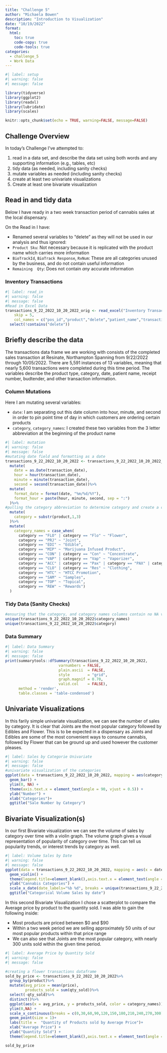 ```yaml
---
title: "Challenge 5"
author: "Michaela Bowen"
description: "Introduction to Visualization"
date: "10/19/2022"
format:
  html:
    toc: true
    code-copy: true
    code-tools: true
categories:
  - challenge_5
  - Work Data
---
```


```r
#| label: setup
#| warning: false
#| message: false

library(tidyverse)
library(ggplot2)
library(readxl)
library(lubridate)
library(scales)

knitr::opts_chunk$set(echo = TRUE, warning=FALSE, message=FALSE)
```

## Challenge Overview

In today's Challenge I've attempted to:

1)  read in a data set, and describe the data set using both words and any supporting information (e.g., tables, etc)
2)  tidy data (as needed, including sanity checks)
3)  mutate variables as needed (including sanity checks)
4)  create at least two univariate visualizations
5)  Create at least one bivariate visualization


::: {.panel-tabset}
## Read in and tidy data

Below I have ready in a two week transaction period of cannabis sales at the local dispensary. 

On the Read in I have: 

- Renamed several variables to "delete" as they will not be used in our analysis and thus ignored:
+ `Product Sku`: Not necessary because it is replicated with the product name which carries more information 
+ `BioTrackId`, `BioTrack Response`, `RxNum`: These are all categories unused by the business, and do not contain useful information
+ `Remaining  Qty`: Does not contain *any* accurate information


### Inventory Transactions

```r
#| label: read_in
#| warning: false
#| message: false
#Read in Excel Data
transactions_9_22_2022_10_20_2022_orig <- read_excel("Inventory Transactions 9_22_2022-10_20_2022.xlsx", 
    skip = 5,
    col_names = c("pos_id","product","delete","patient_name","transaction_date","qty_sold","daily_allottment_oz","weight_grams","cost","price","owner_name","owner_location","vendor","sold_by","receipt_no","delete","delete","delete","delete","delete"))%>%
  select(!contains("delete"))

```


## Briefly describe the data
The transactions data frame we are working with consists of the completed sales transaction at Resinate, Northampton Spanning from 9/22/2022 through 10/05/2022. There are 5,591 instances of 13 variables, meaning that nearly 5,600 transactions were completed during this time period. The variables describe the product type, category, date, patient name, receipt number, budtender, and other transaction information. 


### Column Mutations
Here I am mutating several variables:

- `date`: I am separating out this date column into hour, minute, and second in order to pin point time of day in which customers are ordering certain products
- `category`, `category_names`: I created these two variables from the 3 letter abbreviation at the beginning of the product name

```r
#| label: mutation
#| warning: false
#| message: false
#mutating date field and formatting as a date
transactions_9_22_2022_10_20_2022 <- transactions_9_22_2022_10_20_2022_orig%>%
  mutate(
    date = as.Date(transaction_date),
    hour = hour(transaction_date),
    minute = minute(transaction_date),
    second = second(transaction_date))%>%
  mutate(
    format_date = format(date, "%m/%d/%Y"),
    format_hour = paste(hour, minute, second, sep = ":")
  )%>%
#pulling the category abbreviation to determine category and create a category column
  mutate(
    category = substr(product,1,3)
  )%>%
  mutate(
    category_names = case_when(
      category == "FLO" | category == "Flo" ~ "Flower",
      category == "PRJ" ~ "Joint",
      category == "EDI" ~ "Edible",
      category == "MIP" ~ "Marijuana Infused Product",
      category == "CON" | category == "Con" ~ "Concentrate",
      category == "VAP" | category == "Vap" ~ "Vaporizer",
      category == "ACC" | category == "Pax" | category == "PAX" | category == "Hig" | category == "Bov" ~ "Accessories",
      category == "CLO" | category == "Res" ~ "Clothing",
      category == "HTC" ~ "HTCC Promotion",
      category == "SAM" ~ "Samples",
      category == "TOP" ~ "Topical",
      category == "REW" ~ "Rewards")
  )
```

### Tidy Data (Sanity Checks)


```r
#ensuring that the category, and category names columns contain no NA values and are accurately coded
unique(transactions_9_22_2022_10_20_2022$category_names)
unique(transactions_9_22_2022_10_20_2022$category)
```

### Data Summary
```r
#| label: Data Summary
#| warning: false
#| message: false
print(summarytools::dfSummary(transactions_9_22_2022_10_20_2022,
                        varnumbers = FALSE,
                        plain.ascii  = FALSE, 
                        style        = "grid", 
                        graph.magnif = 0.70, 
                        valid.col    = FALSE),
      method = 'render',
      table.classes = 'table-condensed')
```


## Univariate Visualizations
In this farily simple univariate visualization, we can see the number of sales by category. It is clear that Joints are the most popular category followed by Edibles and Flower. This is to be expected in a dispensary as Joints and Edibles are some of the most convenient ways to consume cannabis, followed by Flower that can be ground up and used however the customer pleases.

```r
#| label: Sales by Categorie Univariate
#| warning: false
#| message: false
#univariate visualization of the categories
ggplot(data = transactions_9_22_2022_10_20_2022, mapping = aes(category_names, fill = category_names), size = 1) +
  geom_bar() +
  ylim(0, NA) +
  theme(axis.text.x = element_text(angle = 90, vjust = 0.5)) +
  ylab("Number") +
  xlab("Categories")+
  ggtitle("Sale Number by Category")
```

## Bivariate Visualization(s)
In our first Bivariate visualization we can see the volume of sales by category over time with a violin graph. The volume graph gives a visual representation of popularity of category over time. This can tell us popularity trends, or interest trends by category as well.
```r
#| label: Volume Sales by Date
#| warning: false
#| message: false
ggplot(data = transactions_9_22_2022_10_20_2022, mapping = aes(x = date, y = category_names), size = 1) +
  geom_violin() +
  theme(legend.title=element_blank(),axis.text.x = element_text(angle = 90, vjust = 0.5)) +
  ylab("Cannabis Categories") +
  scale_x_date(date_labels="%b %d", breaks = unique(transactions_9_22_2022_10_20_2022$date)) +
  ggtitle("Categorical Volume Sales by date")
```
In this second Bivariate Visualization I chose a scatterplot to compare the Average price by product to the quantity sold. I was able to gain the following inside:

- Most products are priced between $0 and $90 
- Within a two week period we are selling approximately 50 units of our most popular products within that price range
- We can also see that Joints are the most popular category, with nearly 300 units sold within the given time period. 

```r
#| label: Average Price by Quantity Sold
#| warning: false
#| message: false

#creating a flower transactions dataframe
sold_by_price <- transactions_9_22_2022_10_20_2022%>%
  group_by(product)%>%
  mutate(avg_price = mean(price),
         products_sold = sum(qty_sold))%>%
  select(-qty_sold)%>%
  distinct()%>%
  ggplot(aes(x = avg_price, y = products_sold, color = category_names)) +
  ylim(0,NA) +
  scale_x_continuous(breaks = c(0,30,60,90,120,150,180,210,240,270,300)) +
  geom_point(size = 1)+
  labs(title =  "Quantity of Products sold by Average Price")+
  xlab("Average Price") +
  ylab("Quantity Sold") +
  theme(legend.title=element_blank(),axis.text.x = element_text(angle = 45, vjust = 0.5) )

sold_by_price 


```


:::
